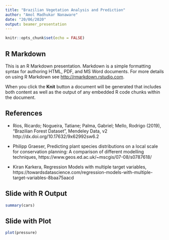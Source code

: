 ```yaml
---
title: "Brazilian Vegetation Analysis and Prediction"
author: "Amol Madhukar Nanaware"
date: "20/06/2020"
output: beamer_presentation
---
```


```r
knitr::opts_chunk$set(echo = FALSE)
```

## R Markdown

This is an R Markdown presentation. Markdown is a simple formatting syntax for authoring HTML, PDF, and MS Word documents. For more details on using R Markdown see <http://rmarkdown.rstudio.com>.

When you click the **Knit** button a document will be generated that includes both content as well as the output of any embedded R code chunks within the document.


## References

- Rios, Ricardo; Nogueira, Tatiane; Palma, Gabriel; Mello, Rodrigo (2019), “Brazilian Forest Dataset”, Mendeley Data, v2 http://dx.doi.org/10.17632/9x62992sw6.2

- Philipp Graeser, Predicting plant species distributions on a local scale for conservation
planning: A comparison of different modelling techniques,  https://www.geos.ed.ac.uk/~mscgis/07-08/s0787618/

- Kiran Karkera, Regression Models with multiple target variables,  https://towardsdatascience.com/regression-models-with-multiple-target-variables-8baa75aacd


## Slide with R Output

```r
summary(cars)
```

## Slide with Plot

```r
plot(pressure)
```

